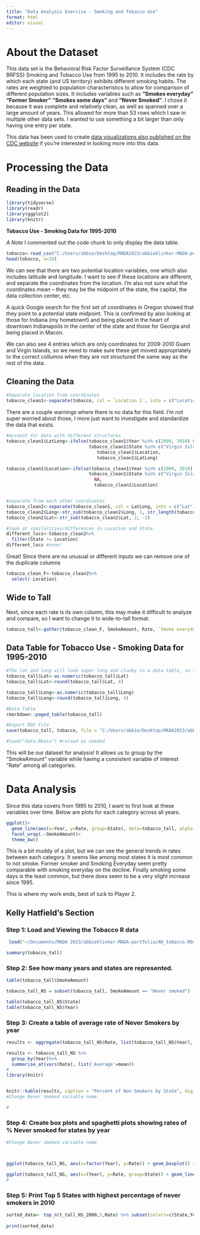 ```yaml
---
title: "Data Analysis Exercise - Smoking and Tobacco Use"
format: html
editor: visual
---
```


# About the Dataset

This data set is the Behavioral Risk Factor Surveillance System (CDC BRFSS) Smoking and Tobacco Use from 1995 to 2010. It includes the rate by which each state (and US territory) exhibits different smoking habits. The rates are weighted to population characteristics to allow for comparison of different population sizes. It includes variables such as **"Smokes everyday"** **"Former Smoker"** **"Smokes some days"** and **"Never Smoked"**. I chose it because it was complete and relatively clean, as well as spanned over a large amount of years. This allowed for more than 53 rows which I saw in multiple other data sets. I wanted to use something a bit larger than only having one entry per state.

This data has been used to create [data visualizations also published on the CDC website](https://data.cdc.gov/Smoking-Tobacco-Use/2010-BRFSS-Smokes-Everyday-Map/exwk-rjkz) if you're interested in looking more into this data.

# Processing the Data

## Reading in the Data

```r
library(tidyverse)
library(readr)
library(ggplot2)
library(knitr)
```

**Tobacco Use - Smoking Data for 1995-2010**

*A Note* I commented out the code chunk to only display the data table.

```r
tobacco<-read_csv("C:/Users/abbie/Desktop/MADA2023/abbieklinker-MADA-portfolio/data/BRFSS_Tobacco_Use_Smoking_Data_1995_2010.csv")
head(tobacco, n=10)
```

We can see that there are two potential location variables, one which also includes latitude and longitude. I want to see if these locations are different, and separate the coordinates from the location. I'm also not sure what the coordinates mean -- they may be the midpoint of the state, the capital, the data collection center, etc.

A quick Google search for the first set of coordinates in Oregon showed that they point to a potential state midpoint. This is confirmed by also looking at those for Indiana (my hometown!) and being placed in the heart of downtown Indianapolis in the center of the state and those for Georgia and being placed in Macon.

We can also see 4 entries which are only coordinates for 2009-2010 Guam and Virgin Islands, so we need to make sure these get moved appropriately to the correct collumns when they are not structured the same way as the rest of the data.

## Cleaning the Data

```r
#Separate location from coordinates
tobacco_clean1<-separate(tobacco, col = `Location 1`, into = c("Location", "LatLong"), sep = "\n")
```

There are a couple warnings where there is no data for this field. I'm not super worried about those, I more just want to investigate and standardize the data that exists.

```r
#account for data with different structures
tobacco_clean1$LatLong<-ifelse(tobacco_clean1$Year %in% c(2009, 2010) & 
                               tobacco_clean1$State %in% c("Virgin Islands", "Guam"), 
                                  tobacco_clean1$Location,
                                  tobacco_clean1$LatLong)

tobacco_clean1$Location<-ifelse(tobacco_clean1$Year %in% c(2009, 2010) & 
                               tobacco_clean1$State %in% c("Virgin Islands", "Guam"), 
                                 NA,
                                 tobacco_clean1$Location)


#separate from each other coordinates
tobacco_clean2<-separate(tobacco_clean1, col = LatLong, into = c("Lat", "Long"), sep = ",")
tobacco_clean2$Long<-str_sub(tobacco_clean2$Long, 1, str_length(tobacco_clean2$Long)-1)
tobacco_clean2$Lat<-str_sub(tobacco_clean2$Lat, 2, -2)

#look at similarities/differences in Location and State
different_locs<-tobacco_clean2%>%
  filter(State != Location) 
different_locs #none!
```

Great! Since there are no unusual or different inputs we can remove one of the duplicate columns

```r
tobacco_clean_F<-tobacco_clean2%>%
  select(-Location)
```

## Wide to Tall

Next, since each rate is its own column, this may make it difficult to analyze and compare, so I want to change it to wide-to-tall format.

```r
tobacco_tall<-gather(tobacco_clean_F, SmokeAmount, Rate, `Smoke everyday`:`Never smoked`)
```

## Data Table for Tobacco Use - Smoking Data for 1995-2010

```r

#The lat and long will look super long and clunky in a data table, so I want to round them to be pretty for presentation
tobacco_tall$Lat<-as.numeric(tobacco_tall$Lat)
tobacco_tall$Lat<-round(tobacco_tall$Lat, 4)

tobacco_tall$Long<-as.numeric(tobacco_tall$Long)
tobacco_tall$Long<-round(tobacco_tall$Long, 4)

#Data Table
rmarkdown::paged_table(tobacco_tall)

```

```r
#Export RDS File
save(tobacco_tall, tobacco, file = "C:/Users/abbie/Desktop/MADA2023/abbieklinker-MADA-portfolio/data/AK_tobacco.RData") #raw and clean data if needed

#load("data.RData") #reload as needed
```

This will be our dataset for analysis! It allows us to group by the "SmokeAmount" variable while having a consistent variable of interest "Rate" among all categories.

# Data Analysis

Since this data covers from 1995 to 2010, I want to first look at these variables over time. Below are plots for each category across all years.

```r
ggplot()+
  geom_line(aes(x=Year, y=Rate, group=State), data=tobacco_tall, alpha = 0.2, color = "blue")+
  facet_wrap(.~SmokeAmount)+
  theme_bw()
```

This is a bit muddy of a plot, but we can see the general trends in rates between each category. It seems like among most states it is most common to not smoke. Former smoker and Smoking Everyday seem pretty comparable with smoking everyday on the decline. Finally smoking some days is the least common, but there does seem to be a very slight increase since 1995.

This is where my work ends, best of luck to Player 2.

## Kelly Hatfield's Section

### Step 1: Load and Viewing the Tobacco R data

```r

 load("~/Documents/MADA 2023/abbieklinker-MADA-portfolio/AK_tobacco.RData")

summary(tobacco_tall)
```

### Step 2: See how many years and states are represented.

```r

table(tobacco_tall$SmokeAmount)

tobacco_tall_NS = subset(tobacco_tall, SmokeAmount == "Never smoked")

table(tobacco_tall_NS$State)
table(tobacco_tall_NS$Year)
```

### Step 3: Create a table of average rate of Never Smokers by year

```r

results <- aggregate(tobacco_tall_NS$Rate, list(tobacco_tall_NS$Year), FUN=mean)

results <- tobacco_tall_NS %>%
  group_by(Year)%>%
  summarise_at(vars(Rate), list('Average'=mean))
#
library(knitr)


knitr::kable(results, caption = "Percent of Non-Smokers by State", digits=2)
#Change Never smoked variable name

#


```

### Step 4: Create box plots and spaghetti plots showing rates of % Never smoked for states by year

```r

#Change Never smoked variable name



ggplot(tobacco_tall_NS, aes(x=factor(Year), y=Rate)) + geom_boxplot() + ylim(0,100)

ggplot(tobacco_tall_NS, aes(x=(Year), y=Rate, group=State)) + geom_line() + ylim(0,100)
#


```

### Step 5: Print Top 5 States with highest percentage of never smokers in 2010


```r


sorted_data<- top_n(t_tall_NS_2000,5,Rate) %>% subset(select=c(State,Year,Rate))
                      
print(sorted_data)

```


